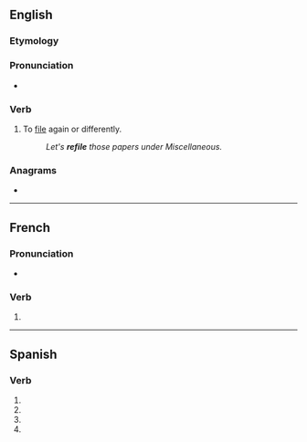 {{also|refilé}}
==English==

===Etymology===
{{prefix|en|re|file}}

===Pronunciation===
* {{rhymes|en|aɪl|s=2}}

===Verb===
{{en-verb}}

# {{lb|en|transitive}} To [[file]] again or differently.
#: ''Let's '''refile''' those papers under Miscellaneous.''

===Anagrams===
* {{anagrams|en|a=eefilr|Leifer|e-filer|liefer|relfie|relief|relife}}

----

==French==

===Pronunciation===
* {{homophones|fr|refilent|refiles}}

===Verb===
{{head|fr|verb form}}

# {{inflection of|fr|refiler||1//3|s|pres|ind//sub|;|2|s|impr}}

----

==Spanish==

===Verb===
{{head|es|verb form}}

# {{es-verb form of|refilar|ending=-ar|mood=subjunctive|tense=present|number=s|person=1}}
# {{es-verb form of|refilar|ending=-ar|mood=subjunctive|tense=present|number=s|person=2|formal=y}}
# {{es-verb form of|refilar|ending=-ar|mood=subjunctive|tense=present|number=s|person=3}}
# {{es-verb form of|refilar|ending=-ar|mood=imperative|number=s|person=2|formal=y|sense=affirmative}}